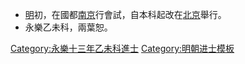{{Navbox
|name = 永樂十三年乙未科殿試金榜
|title = 永樂十三年（[[1415年]]）乙未科殿試金榜
|titlestyle = background-color:#FFD700;
|image =
|style = width:100%;text-align:center; 
|groupstyle = text-align:center; background-color:#FFD700;
|liststyle = text-align:center;
|state = {{{state<includeonly>|collapsed</includeonly>}}}
|group1 = 第一甲<br>賜進士及第<br>共3名
|list1 = '''[[陳循|陳　循]]''' - '''[[李貞 (永樂乙未進士)|李　貞]]''' - '''[[陳景著]]'''

|group2 = 第二甲<br>賜進士出身<br>共95名
|list2 = [[王翱|王　翱]] - [[林文秸]] - [[宋魁|宋　魁]] - [[卓有謙]] - [[程鑑 (永樂進士)|程　鑑]] - [[陳鏞 (永樂進士)|陳　鏞]] - [[王懋 (永樂乙未進士)|王　懋]] - [[桂芝|桂　芝]] - [[段禮|段　禮]] - [[倪益|倪　益]]<br>[[洪英|洪　英]] - [[鄭瑩|鄭　瑩]] - [[曹衡|曹　衡]] - [[曾弘|曾　弘]] - [[張郃 (永樂進士)|張　郃]] - [[陳禮 (永樂進士)|陳　禮]] - [[林遒節]] - [[吳士彧]] - [[邵旻|邵　旻]] - [[塗鏜|塗　鏜]]<br>[[陳資㴱]] - [[孫原貞]] - [[黃察|黃　察]] - [[張宗 (明朝)|張　宗]] - [[胡㵾|胡　㵾]] - [[韓福 (永樂進士)|韓　福]] - [[王佑 (永乐进士)|王　佑]] - [[章文昭]] - [[方廷玉]] - [[劉麒|劉　麒]]<br>[[鄭塾|鄭　塾]] - [[謝復進]] - [[姚昇|姚　昇]] - [[陳彬 (永樂進士)|陳　彬]] - [[陈孚|陳　孚]] - [[胡清|胡　清]] - [[羅端|羅　端]] - [[劉智安]] - [[嚴珊|嚴　珊]] - [[姚堅|姚　堅]]<br>[[賀敬 (明朝)|賀　敬]] - [[方勉|方　勉]] - [[徐義 (永樂進士)|徐　義]] - [[梁能|梁　能]] - [[王瑄 (永樂進士)|王　瑄]] - [[何瓊 (明朝)|何　瓊]] - [[金關|金　關]] - [[俞昞|俞　昞]] - [[鄭珞|鄭　珞]] - [[劉鳳 (永樂進士)|劉　鳳]]<br>[[林安 (永樂進士)|林　安]] - [[陳鼎 (永樂進士)|陳　鼎]] - [[林超 (永樂進士)|林　超]] - [[袁璞|袁　璞]] - [[吳應宗]] - [[曾令得]] - [[曹義 (永樂進士)|曹　義]] - [[徐永 (永樂進士)|徐　永]] - [[張鵬飛 (永樂進士)|張鵬飛]] - [[龔英|龔　英]]<br>[[李學|李　學]] - [[周崇厚]] - [[張永 (永樂進士)|張　永]] - [[林坦|林　坦]] - [[章旭|章　旭]] - [[張彥昞]] - [[蕭儀|蕭　儀]] - [[時永|時　永]] - [[林時 (永樂進士)|林　時]] - [[嚴孟衡]]<br>[[陳輝 (永樂進士)|陳　輝]] - [[蔣勉|蔣　勉]] - [[彭麟應]] - [[陳坤奇]] - [[江澄|江　澄]] - [[艾廣|艾　廣]] - [[習侃|習　侃]] - [[鄭雍言]] - [[楊黻|楊　黻]] - [[畢昌|畢　昌]]<br>[[方以正]] - [[李茂弘]] - [[蕭奇|蕭　奇]] - [[馬驥 (永樂進士)|馬　驥]] - [[劉鼎貫]] - [[周敏學]] - [[曹泓|曹　泓]] - [[高志|高　志]] - [[李義|李　義]] - [[汪克昇]]<br>[[牟倫|牟　倫]] - [[鄭縉|鄭　縉]] - [[嚴烜|嚴　烜]] - [[呂棠|呂　棠]] - [[蕭文|蕭　文]]<span style="color: #F7F7F7;"> - －－－ - －－－ - －－－ - －－－ - －－－</span>

|group3 = 第三甲<br>賜同進士出身<br>共253名
|list3 = [[余慶 (永樂進士)|-{余}-　慶]] - [[余思寬|-{余}-思寬]] - [[尹循|尹　循]] - [[徐得倫]] - [[裴德澤]] - [[王珏|王　珏]] - [[鄔在恭]] - [[周叔逵]] - [[郭處靖]] - [[彭勖|彭　勗]]<br>[[吳善才]] - [[聶循|聶　循]] - [[田原慶]] - [[曹賢|曹　賢]] - [[李芳 (永樂乙未進士)|李　芳]] - [[譚壽海]] - [[李泉 (永樂進士)|李　泉]] - [[張益 (永樂進士)|張　益]] - [[吳添麒]] - [[黃璿|黃　璿]]<br>[[朱益|朱　益]] - [[李時佐]] - [[黃完|黃　完]] - [[宋拯|宋　拯]] - [[余欽 (永樂進士)|余　欽]] - [[吳預|吳　預]] - [[高公望]] - [[胡鳳|胡　鳳]] - [[王倞|王　倞]] - [[吳新|吳　新]]<br>[[劉棻 (永樂進士)|劉　棻]] - [[蔣志道]] - [[秦良|秦　良]] - [[梁弼|梁　弼]] - [[侯軏|侯　軏]] - [[王增佑]] - [[余敬 (永樂進士)|余　敬]] - [[巴鏞|巴　鏞]] - [[王縉紳]] - [[林賁|林　賁]]<br>[[皮璵|皮　璵]] - [[王時敏 (永樂進士)|王時敏]] - [[黃仲芳]] - [[史常|史　常]] - [[孫欽|孫　欽]] - [[楊以中]] - [[王瑛 (明朝)|王　瑛]] - [[謝瑤|謝　瑤]] - [[王良 (永樂進士)|王　良]] - [[江勝|江　勝]]<br>[[魏正|魏　正]] - [[李珏 (永樂進士)|李　珏]] - [[徐方|徐　方]] - [[葉穎|葉　穎]] - [[章潤 (永樂進士)|章　潤]] - [[鄭行簡]] - [[王士華]] - [[王礪|王　礪]] - [[吳紹生]] - [[周泰亨]]<br>[[王達|王　達]] - [[周英|周　英]] - [[陳卣|陳　卣]] - [[丁毅 (明朝)|丁　毅]] - [[劉鐸 (永樂進士)|劉　鐸]] - [[譚信|譚　信]] - [[范循|范　循]] - [[鄭士庶]] - [[劉進 (永樂進士)|劉　進]] - [[葉政|葉　政]]<br>[[王俊得]] - [[廖謨|廖　謨]] - [[楊銘|楊　銘]] - [[梁用|梁　用]] - [[張聰 (永樂乙未進士)|張　聰]] - [[陳羆|陳　羆]] - [[張庸|張　庸]] - [[鄭弘範]] - [[周彝|周　彝]] - [[石玉 (永樂進士)|石　玉]]<br>[[黃敬 (永樂進士)|黃　敬]] - [[鮑曄|鮑　曄]] - [[宋琰|宋　琰]] - [[王禮 (永樂進士)|王　禮]] - [[黎民 (進士)|黎　民]] - [[蔣忠諫]] - [[李立 (永樂進士)|李　立]] - [[戴禧|戴　禧]] - [[尹崇高]] - [[童文|童　文]]<br>[[楊淵|楊　淵]] - [[馬銘|馬　銘]] - [[黃原昌]] - [[張遜|張　遜]] - [[彭百鍊]] - [[盛能|盛　能]] - [[徐琦|徐　琦]] - [[傅沇|傅　沇]] - [[汪忱|汪　忱]] - [[徐健|徐　健]]<br>[[梁泂|梁　泂]] - [[夏昶|朱　㫤]] - [[沈福|沈　福]] - [[賴巽|賴　巽]] - [[程震|程　震]] - [[萬完|萬　完]] - [[陳昶|陳　昶]] - [[官駒|官　駒]] - [[羅閏|羅　閏]] - [[范琮|范　琮]]<br>[[謝璘|謝　璘]] - [[周貴|周　貴]] - [[余耀|余　耀]] - [[李從智]] - [[易節|易　節]] - [[羅以禮]] - [[連智|連　智]] - [[曹傑 (永樂進士)|曹　傑]] - [[吳澤 (永樂進士)|吳　澤]] - [[鄭嵓|鄭　嵓]]<br>[[柴璉|柴　璉]] - [[嚴貞|嚴　貞]] - [[魏瑢|魏　瑢]] - [[王諭|王　諭]] - [[袁初|袁　初]] - [[方佺|方　佺]] - [[黃瓛|黃　瓛]] - [[孫日新 (明朝)|孫日新]] - [[林定|林　定]] - [[劉禎 (永樂進士)|劉　禎]]<br>[[姚文|姚　文]] - [[丁鉉|丁　鉉]] - [[沈暘|沈　暘]] - [[顧珪|顧　珪]] - [[馮吉亨]] - [[陳俊 (永樂進士)|陳　俊]] - [[連均|連　均]] - [[李重 (永樂進士)|李　重]] - [[葉瑜|葉　瑜]] - [[崔矩|崔　矩]]<br>[[葉恕 (樂平)|葉　恕]]1 - [[戴禮|戴　禮]] - [[吳揚|吳　揚]] - [[余謙|余　謙]] - [[魯讓|魯　讓]] - [[李蕡|李　蕡]] - [[樊斆|樊　斆]] - [[陳鑾 (永樂進士)|陳　鑾]] - [[封庫實]] - [[黃懋|黃　懋]]<br>[[劉全節]] - [[徐信 (永樂進士)|徐　信]] - [[詹勳|詹　勳]] - [[李紹宗]] - [[林道 (永樂進士)|林　道]] - [[茅竝基]] - [[李忠 (永樂乙未進士)|李　忠]] - [[張真 (永樂進士)|張　真]] - [[王弼 (永樂進士)|王　弼]] - [[劉渙|劉　渙]]<br>[[彭翔|彭　翔]] - [[熊鑑|熊　鑑]] - [[杜淇|杜　淇]] - [[陳文璧]] - [[陳應良]] - [[劉藎|劉　藎]] - [[嚴繼先]] - [[王麟 (永樂進士)|王　麟]] - [[戴覲|戴　覲]] - [[鄒傑|鄒　傑]]<br>[[高穀|高　穀]] - [[郭顯|郭　顯]] - [[葉恕 (浦城)|葉　恕]]2 - [[徐訓|徐　訓]] - [[方鼎|方　鼎]] - [[何卓|何　卓]] - [[許彬 (明朝)|許　彬]] - [[唐泰 (永樂進士)|唐　泰]] - [[袁旭|袁　旭]] - [[樊鑑|樊　鑑]]<br>[[王珣 (永樂進士)|王　珣]] - [[陳資茂]] - [[袁賀|袁　賀]] - [[管思易]] - [[饒政|饒　政]] - [[張衡 (永樂進士)|張　衡]] - [[顧侃|顧　侃]] - [[雷誠|雷　誠]] - [[俞聰|俞　聰]] - [[韓弘 (永樂進士)|韓　弘]]<br>[[朱勝|朱　勝]] - [[趙純|趙　純]] - [[陳善 (永樂乙未進士)|陳　善]] - [[張琛 (永樂進士)|張　琛]] - [[楊潤|楊　潤]] - [[徐景安]] - [[談信|談　信]] - [[陳敏 (永樂進士)|陳　敏]] - [[胡軫 (永樂進士)|胡　軫]] - [[石慶 (永樂進士)|石　慶]]<br>[[熊淵|熊　淵]] - [[黃振 (明朝)|黃　振]] - [[沈敬 (永樂進士)|沈　敬]] - [[王制 (永樂進士)|王　制]] - [[王鏞 (永樂進士)|王　鏞]] - [[林文秩]] - [[陳聰|陳　聰]] - [[曾佛|曾　佛]] - [[張遂 (永樂進士)|張　遂]] - [[曹遜|曹　遜]]<br>[[徐爵|徐　爵]] - [[鄭猷|鄭　猷]] - [[楊寧 (永樂進士)|楊　寧]] - [[彭森 (明朝)|彭　森]] - [[李昇 (永樂進士)|李　昇]] - [[雷屯|雷　屯]] - [[吳進|吳　進]] - [[諸璞|諸　璞]] - [[馮儼|馮　儼]] - [[葛貞|葛　貞]]<br>[[伍宗源]] - [[孫鼎|孫　鼎]] - [[劉昱 (永樂進士)|劉　昱]] - [[張至善]] - [[唐哲 (明朝)|唐　哲]] - [[張文忠]] - [[張嘉會]] - [[鄒良|鄒　良]] - [[李德全 (永樂進士)|李德全]] - [[朱惠|朱　惠]]<br>[[王傑 (永樂進士)|王　傑]] - [[姜啓隆]] - [[李綸 (永樂進士)|李　綸]] - [[鄭讓|鄭　讓]] - [[俞士悅]] - [[劉敬 (永樂進士)|劉　敬]] - [[鄭維桓|鄭惟桓]] - [[張守庸]] - [[張堅 (永樂進士)|張　堅]] - [[李實 (永樂進士)|李　實]]<br>[[洪豫|洪　豫]] - [[鄭瑛 (永樂進士)|鄭　瑛]] - [[陳感|陳　感]] - [[胡昂|胡　昂]] - [[李冠祿]] - [[周安 (永樂進士)|周　安]] - [[吳璘|吳　璘]] - [[徐孔奇]] - [[夏忠 (明朝)|夏　忠]] - [[阮瑄|阮　瑄]]<br>[[周濟可]] - [[謝暉 (永樂進士)|謝　暉]] - [[梁承宗]]<span style="color: #FFFFFF;"> - －－－ - －－－ - －－－ - －－－ - －－－ - －－－ - －－－</span>
|belowstyle = text-align: center; background-color:#FFD700;
|below='''前一科：[[Template:永樂十年壬辰科殿試金榜|永樂十年壬辰科]]　'''·'''　後一科：[[Template:永樂十六年戊戌科殿試金榜|永樂十六年戊戌科]]'''
}}
[[Category:永樂十三年乙未科進士]]
<noinclude>[[Category:永樂十三年乙未科進士| ]]
[[Category:明朝进士模板]]
*[[明朝|明]]初，在國都[[南京]]行會試，自本科起改在[[北京]]舉行。
* 永樂乙未科，兩葉恕。 
</noinclude>